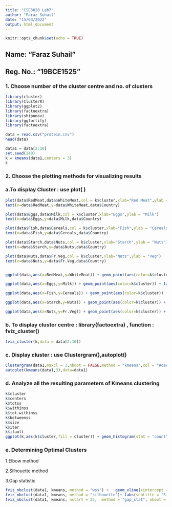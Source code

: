 ```yaml
---
title: "CSE3020 Lab7"
author: "Faraz Suhail"
date: "15/03/2022"
output: html_document
---
```


```r
knitr::opts_chunk$set(echo = TRUE)
```

## Name: "Faraz Suhail"
## Reg. No.: "19BCE1525"


### 1. Choose number of the cluster centre and no. of clusters

```r
library(cluster)
library(ClusterR)
library(ggplot2)
library(factoextra)
library(shipunov)
library(ggfortify)
library(factoextra)
```

```r
data = read.csv("protein.csv")
head(data)
```

```r
data1 = data[2:10]
set.seed(240)
k = kmeans(data1,centers = 3)
k
```

### 2. Choose the plotting methods for visualizing results

### a.To display Cluster : use plot( )

```r
plot(data$RedMeat,data$WhiteMeat,col = k$cluster,xlab="Red Meat",ylab = "White Meat")
text(x=data$RedMeat,y=data$WhiteMeat,data$Country)

plot(data$Eggs,data$Milk,col = k$cluster,xlab="Eggs",ylab = "Milk")
text(x=data$Eggs,y=data$Milk,data$Country)

plot(data$Fish,data$Cereals,col = k$cluster,xlab="Fish",ylab = "Cereals")
text(x=data$Fish,y=data$Cereals,data$Country)

plot(data$Starch,data$Nuts,col = k$cluster,xlab="Starch",ylab = "Nuts")
text(x=data$Starch,y=data$Nuts,data$Country)

plot(data$Nuts,data$Fr.Veg,col = k$cluster,xlab="Nuts",ylab = "Veg")
text(x=data$Nuts,y=data$Fr.Veg,data$Country)


ggplot(data,aes(x=RedMeat,y=WhiteMeat)) + geom_point(aes(color=k$cluster)) + labs(color = "Cluster") + geom_text(aes(label = Country))

ggplot(data,aes(x=Eggs,y=Milk)) + geom_point(aes(color=k$cluster)) + labs(color = "Cluster") +  geom_text(aes(label = Country))

ggplot(data,aes(x=Fish,y=Cereals)) + geom_point(aes(color=k$cluster)) + labs(color = "Cluster") + geom_text(aes(label = Country))

ggplot(data,aes(x=Starch,y=Nuts)) + geom_point(aes(color=k$cluster)) + labs(color = "Cluster") + geom_text(aes(label = Country))

ggplot(data,aes(x=Nuts,y=Fr.Veg)) + geom_point(aes(color=k$cluster)) + labs(color = "Cluster") + geom_text(aes(label = Country))
```


### b. To display cluster centre : library(factoextra) , function : fviz_cluster()

```r
fviz_cluster(k,data = data[2:10])
```

### c. Display cluster : use Clustergram(),autoplot()

```r
Clustergram(data1,maxcl = 3,nboot = FALSE,method = "kmeans",col = "#deeb34")
autoplot(kmeans(data1,3),data=data1)
```

### d. Analyze all the resulting parameters of Kmeans clustering

```r
k$cluster
k$centers
k$totss
k$withinss
k$tot.withinss
k$betweenss
k$size
k$iter
k$ifault
ggplot(k,aes(k$cluster,fill = cluster)) + geom_histogram(stat = "count")  + xlab("Cluster") + ylab("Size")
```

### e. Determining Optimal Clusters

1.Elbow method

2.Silhouette method

3.Gap statistic

```r
fviz_nbclust(data1, kmeans, method = "wss") +   geom_vline(xintercept = 4, linetype = 2) + labs(subtitle = "Elbow method")
fviz_nbclust(data1, kmeans, method = "silhouette")+ labs(subtitle = "Silhouette method")
fviz_nbclust(data1, kmeans, nstart = 25,  method = "gap_stat", nboot = 50)+ labs(subtitle = "Gap statistic method")
```
